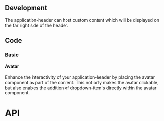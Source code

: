 

## Development

The application-header can host custom content which will be displayed on the far right side of the header.

## Code

### Basic

<ApplicationHeaderPlayground height="18rem" />

#### Avatar

Enhance the interactivity of your application-header by placing the avatar component as part of the content. This not only makes the avatar clickable, but also enables the addition of dropdown-item's directly within the avatar component.

# API

<PropsApi />
